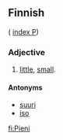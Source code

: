 ==Finnish==
( [[Wiktionary:Finnish_index_p|index P]])

===Adjective===

# [[little]], [[small]].

====Antonyms====

*[[suuri]]
*[[iso]]

[[fi:Pieni]]